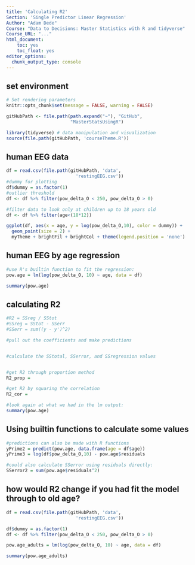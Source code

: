 ```yaml
---
title: 'Calculating R2'
Section: 'Single Predictor Linear Regression'
Author: "Adam Dede"
Course: "Data to Decisions: Master Statistics with R and tidyverse"
Course_URL: "..." 
html_document:
    toc: yes
    toc_float: yes
editor_options:
  chunk_output_type: console
---
```



## set environment

```r

# Set rendering parameters
knitr::opts_chunk$set(message = FALSE, warning = FALSE)

gitHubPath <- file.path(path.expand("~"), "GitHub", 
                        "MasterStatsUsingR")

library(tidyverse) # data manipulation and visualization
source(file.path(gitHubPath, 'courseTheme.R'))

```

## human EEG data 

```r

df = read.csv(file.path(gitHubPath, 'data',
                          'restingEEG.csv'))
#dummy for plotting
df$dummy = as.factor(1) 
#outlier threshold
df <- df %>% filter(pow_delta_O < 250, pow_delta_O > 0)

#filter data to look only at children up to 18 years old
df <- df %>% filter(age<(18*12))

ggplot(df, aes(x = age, y = log(pow_delta_O,10), color = dummy)) + 
  geom_point(size = 2) + 
  myTheme + brightFil + brightCol + theme(legend.position = 'none')


```

## human EEG by age regression

```r

#use R's builtin function to fit the regression:
pow.age = lm(log(pow_delta_O, 10) ~ age, data = df)

summary(pow.age)

```

## calculating R2

```r
#R2 = SSreg / SStot 
#SSreg = SStot - SSerr
#SSerr = sum((y - y')^2)

#pull out the coefficients and make predictions


#calculate the SStotal, SSerror, and SSregression values


#get R2 through proportion method
R2_prop = 

#get R2 by squaring the correlation 
R2_cor = 

#look again at what we had in the lm output: 
summary(pow.age)


```

## Using builtin functions to calculate some values

```r

#predictions can also be made with R functions
yPrime2 = predict(pow.age, data.frame(age = df$age))
yPrime3 = log(df$pow_delta_O,10) - pow.age$residuals

#could also calculate SSerror using residuals directly: 
SSerror2 = sum(pow.age$residuals^2)


```

## how would R2 change if you had fit the model through to old age?

```r

df = read.csv(file.path(gitHubPath, 'data',
                          'restingEEG.csv'))

df$dummy = as.factor(1) 
df <- df %>% filter(pow_delta_O < 250, pow_delta_O > 0)

pow.age_adults = lm(log(pow_delta_O, 10) ~ age, data = df)

summary(pow.age_adults)


```

